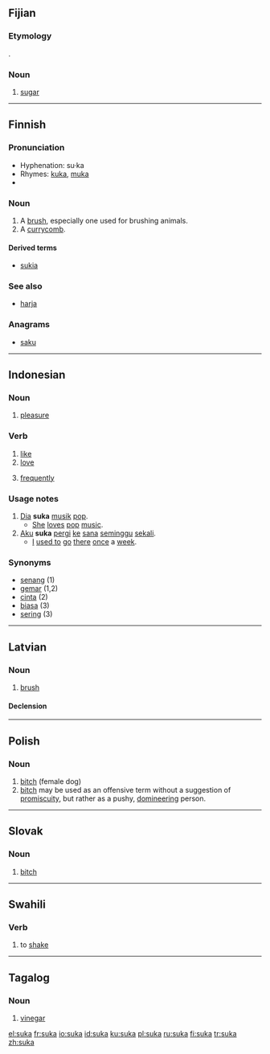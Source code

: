 ==Fijian==

===Etymology===
{{E.|fj}} {{term|sugar}}.

===Noun===
{{infl|fj|noun}}

# [[sugar]]

----

==Finnish==
{{Finnish index|su}}

===Pronunciation===
*Hyphenation: su·ka
*Rhymes: [[kuka]], [[muka]]
*{{IPA|/ˈsukɑ/}}

===Noun===
{{fi-noun|su}}

# A [[brush]], especially one used for brushing animals.
# A [[currycomb]].

====Derived terms====
*{{i-c|verbs}} [[sukia]]

===See also===
*[[harja#Finnish|harja]]

===Anagrams===
*[[saku]]

----

==Indonesian==

===Noun===
{{infl|id|noun}}

# [[pleasure]]

===Verb===
{{infl|id|verb}}

# [[like]]
# [[love]]
# {{colloquial|lang=id}} [[frequently]]

===Usage notes===
# [[dia|Dia]] '''suka''' [[musik]] [[pop]].
#* [[she|She]] [[love]]s [[pop]] [[music]].
# [[aku|Aku]] '''suka''' [[pergi]] [[ke]] [[sana]] [[minggu|seminggu]] [[sekali]].
#* [[I]] [[used to]] [[go]] [[there]] [[once]] a [[week]].

===Synonyms===
*[[senang]] (1)
*[[gemar]] (1,2)
*[[cinta]] (2)
*[[biasa]] (3)
*[[sering]] (3)

----

==Latvian==

===Noun===
{{infl|lv|noun}}

# [[brush]]

====Declension====
{{lv-noun-d4|suk|a}}

----

==Polish==

===Noun===
{{infl|pl|noun|g=f}}

# [[bitch]] (female dog)
# [[bitch]] {{context|offensive|lang=pl}} may be used as an offensive term without a suggestion of [[promiscuity]], but rather as a pushy, [[domineering]] person.

----

==Slovak==

===Noun===
{{infl|sk|noun|g=f}}

# [[bitch]]

----

==Swahili==

===Verb===
{{infl|sw|verb}}

# to [[shake]]

----

==Tagalog==

===Noun===
{{infl|tl|noun}}

# [[vinegar]]

[[el:suka]]
[[fr:suka]]
[[io:suka]]
[[id:suka]]
[[ku:suka]]
[[pl:suka]]
[[ru:suka]]
[[fi:suka]]
[[tr:suka]]
[[zh:suka]]